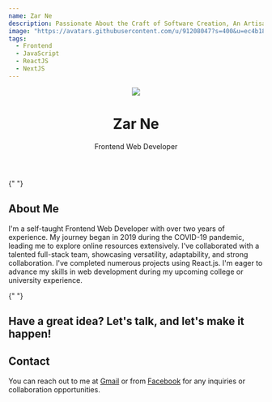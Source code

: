 ```yaml
---
name: Zar Ne
description: Passionate About the Craft of Software Creation, An Artisan in the Field!
image: "https://avatars.githubusercontent.com/u/91208047?s=400&u=ec4b18b7454bceaf6d8fd7430ded2ab3c589fb8c&v=4"
tags:
  - Frontend
  - JavaScript
  - ReactJS
  - NextJS
---
```


<div class=" min-h-screen p-8">
  <header class="flex flex-col items-center py-4 text-center">
    <img src="https://avatars.githubusercontent.com/u/91208047?s=400&u=ec4b18b7454bceaf6d8fd7430ded2ab3c589fb8c&v=4" class="h-20 w-20 rounded-full" />
    <h1 class="text-4xl font-semibold text-slate-200">Zar Ne</h1>
    <p class="text-xl text-slate-200">Frontend Web Developer</p>
  </header>

{" "}

<section class="my-8">
  <h2 class="my-2 text-2xl font-semibold text-slate-200">About Me</h2>
  <p class="text-slate-200">
    I'm a self-taught Frontend Web Developer with over two years of experience.
    My journey began in 2019 during the COVID-19 pandemic, leading me to explore
    online resources extensively. I've collaborated with a talented full-stack
    team, showcasing versatility, adaptability, and strong collaboration. I've
    completed numerous projects using React.js. I'm eager to advance my skills
    in web development during my upcoming college or university experience.
  </p>
</section>

{" "}

<section class="my-8">
  <h1 class="rounded-lg border border-gray-300 bg-slate-900 bg-opacity-50 px-5 py-3 text-lg font-bold text-slate-100">
    Have a great idea? Let's talk, and let's make it happen!
  </h1>
</section>

  <section class="my-8 ">
    <h2 class="text-2xl font-semibold text-slate-200">Contact</h2>
    <p class="text-slate-200">
      You can reach out to me at <span class="rounded-md bg-white px-2 py-1 font-bold text-red-500 hover:bg-slate-200 hover:text-red-500"><a href="mailto:heinzarne226@gmail.com">Gmail</a></span> or from <span class="rounded-md bg-blue-700 px-2 py-1 font-bold hover:bg-blue-900 hover:text-slate-50"><a href="https://www.facebook.com/LORD.x.25">Facebook</a></span> for any inquiries or collaboration opportunities.
    </p>
  </section>
</div>
